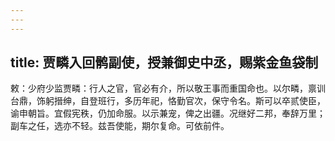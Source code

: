 ```yaml
---
---
---
```

title: 贾疄入回鹘副使，授兼御史中丞，赐紫金鱼袋制
---



敕：少府少监贾疄：行人之官，官必有介，所以敬王事而重国命也。以尔疄，禀训台鼎，饰躬搢绅，自登班行，多历年祀，恪勤官次，保守令名。斯可以卒贰使臣，谕申朝旨。宜假宪秩，仍加命服。以示兼宠，俾之出疆。况继好二邦，奉辞万里；副车之任，选亦不轻。兹吾使能，期尔复命。可依前件。
